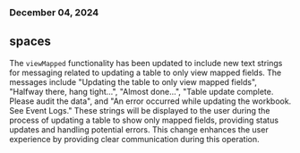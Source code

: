 ### December 04, 2024

## spaces

The `viewMapped` functionality has been updated to include new text strings for
messaging related to updating a table to only view mapped fields. The messages
include "Updating the table to only view mapped fields", "Halfway there, hang
tight...", "Almost done...", "Table update complete. Please audit the data", and
"An error occurred while updating the workbook. See Event Logs." These strings
will be displayed to the user during the process of updating a table to show
only mapped fields, providing status updates and handling potential errors. This
change enhances the user experience by providing clear communication during this
operation.
